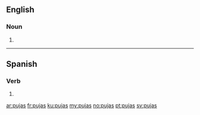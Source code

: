 ==English==

===Noun===
{{head|en}}

# {{plural of|puja}}

----

==Spanish==

===Verb===
{{es-verb-form|pujar}}

# {{es-verb form of|ending=ar|mood=indicative|tense=present|pers=2|formal=no|number=singular|pujar}}

[[ar:pujas]]
[[fr:pujas]]
[[ku:pujas]]
[[my:pujas]]
[[no:pujas]]
[[pt:pujas]]
[[sv:pujas]]